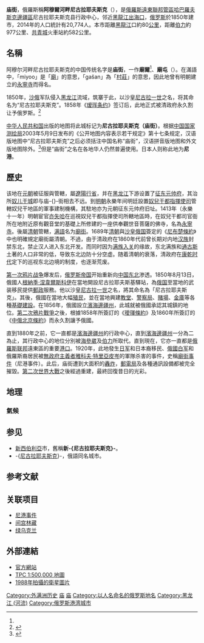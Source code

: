{{request translation|ru}}
{{About|俄羅斯的廟街|其餘同名地名|廟街}}
{{Infobox Russian city
|name=尼古拉耶夫斯克（庙街）
|ru_name=Николаевск-на-Амуре
|image_skyline=
|image_caption=庙街市容
|latd=53
|latm=08
|lats=
|longd=140
|longm=44
|longs=
|pushpin_map=Russia Far Eastern Federal District
|map_caption=庙街在[[遠東聯邦管區|遠東聯邦管區]]的位置
|map_label_position=left
|image_coa=Nikolaevsk-na-amure-coat.png
|coa_caption=
|image_flag=
|flag_caption=
|anthem=
|anthem_ref=
|holiday=
|holiday_ref=
|federal_subject=[[哈巴罗夫斯克边疆区|哈巴罗夫斯克边疆区]]
|federal_subject_ref=<ref name="KhabarovskK_admlist">Resolution #143-pr, Article 3</ref>
|adm_data_as_of=2011年9月
|adm_city_jur=[[city_of_federal_subject_significance|town of krai significance]] of Nikolayevsk-on-Amur
|adm_city_jur_ref=<ref name="KhabarovskK_admlist" />
|adm_ctr_of=town of krai significance of Nikolayevsk-on-Amur, [[Nikolayevsky_District,_Khabarovsk_Krai|Nikolayevsky District]]
|adm_ctr_of_ref=<ref name="OKATO">{{OKATOReference|08 231}}</ref>
|inhabloc_cat=市鎮
|inhabloc_cat_ref=<ref name="KhabarovskK_admlist" />
|inhabloc_type=
|inhabloc_type_ref=
|mun_data_as_of=2010年10月
|mun_district_jur=庙街县
|mun_district_jur_ref=<ref name="KhabarovskK_mun1">Law #191</ref>
|urban_settlement_jur=Nikolayevsk-na-Amure Urban Settlement
|urban_settlement_jur_ref=<ref name="KhabarovskK_mun1" />
|mun_admctr_of=Nikolayevsk-na-Amure Urban Settlement, Nikolayevsky Municipal District
|mun_admctr_of_ref=<ref name="KhabarovskK_mun3">Law #264</ref>
|leader_title=市长
|leader_title_ref=
|leader_name=Alexander Kosinov
|leader_name_ref=
|representative_body=
|representative_body_ref=
|area_of_what=
|area_as_of=
|area_km2=
|area_km2_ref=
|pop_2010census=22772
|pop_2010census_ref=<ref name="2010Census">{{ru-pop-ref|2010Census_prelim}}</ref>
|pop_2002census=28492
|pop_2002census_ref=<ref name="PopCensus">{{ru-pop-ref|2002Census}}</ref>
|pop_density=
|pop_density_as_of=
|pop_density_ref=
|pop_latest=
|pop_latest_date=
|pop_latest_ref=
|established_date=1291年
|established_title=
|established_date_ref=
|current_cat_date=
|current_cat_date_ref=
|prev_name1=
|prev_name1_date=
|prev_name1_ref=
|postal_codes=682460
|postal_codes_ref=
|dialing_codes=42135
|dialing_codes_ref=
|website=http://www.nikoladm.ru
|website_ref=
|date=2010年6月
}}
'''庙街'''，俄羅斯稱'''阿穆爾河畔尼古拉耶夫斯克'''（{{lang-ru|'''Никола́евск-на-Аму́ре'''}}），是[[俄羅斯|俄羅斯]][[遠東聯邦管區|遠東聯邦管區]][[哈巴羅夫斯克邊疆區|哈巴羅夫斯克邊疆區]]尼古拉耶夫斯克县行政中心，邻近[[黑龍江|黑龍江]][[出海口|出海口]]，[[俄罗斯帝国|俄罗斯]]於1850年建市，2014年的人口統計有20,774人。本市距離[[黑龍江|黑龍江]]口約80[[公里|公里]]，距離[[伯力|伯力]]約977公里、[[阿穆尔河畔共青城|共青城]]火車站約582公里。

== 名稱 ==
阿穆尔河畔尼古拉耶夫斯克的中国传统名字是'''庙街'''，一作'''廟爾'''<ref name="cihai1030"/>、'''廟屯'''（{{lang-mnc|ᠮᡳᠶᠣᠣ ᡤᠠᡧᠠᠨ|v=miyoo gašan}}）。在滿語中，「miyoo」是「[[廟|廟]]」的意思，「gašan」為「[[村莊|村莊]]」的意思，因此地曾有明朝建立的[[永寧寺_(黑龍江)|永寧寺]]而得名。

1850年，[[俄罗斯帝国|沙俄]]军队侵入[[黑龙江|黑龙江]]流域，筑寨于此，以沙皇[[尼古拉一世_(俄國)|尼古拉一世]]之名，将其命名为“尼古拉耶夫斯克”。1858年《[[瑷珲条约|瑷珲条约]]》签订后，此地正式被清政府永久割让予俄罗斯。<ref name="cihai1030">{{cite book|title=辞海（1999年版缩印本）|date=2000年1月|publisher=上海辞书出版社|chapter=庙街|page=1030|isbn=7-5326-0630-9}}</ref>

[[中华人民共和国|中华人民共和国]]出版的地图将此城标记为'''尼古拉耶夫斯克（庙街）'''。根据[[中国国家测绘局|中国国家测绘局]]2003年5月9日发布的《公开地图内容表示若干规定》第十七条规定，汉语版地图中“尼古拉耶夫斯克”之后必须括注中国名称“庙街”，汉语拼音版地图和外文版地图除外。<ref>{{Cite web |url=http://www.mnr.gov.cn/zt/hd/fzxcr/124_2007/chgl/200712/t20071207_2046011.html |title=公开地图内容表示若干规定（国家测绘局2003年5月9日发布） |date=2006-01-19  |publisher=中华人民共和国国家测绘局 |archiveurl=https://web.archive.org/web/20190429072155/http://www.mnr.gov.cn/zt/hd/fzxcr/124_2007/chgl/200712/t20071207_2046011.html |archivedate=2019-04-29 }}</ref>但是“庙街”之名在各地华人仍然普遍使用。日本人则称此地为'''尼港'''。

== 歷史 ==
该地在[[元朝|元朝]]被征服與管轄，屬[[遼陽等處行中書省|遼陽行省]]，并在[[黑龙江|黑龙江]]下游设置了[[征东元帅府|征东元帅府]]，其治所[[奴儿干城|奴儿干城]]即与庙-{}-街相去不远。到[[明朝|明朝]]永樂年间明廷設置[[奴兒干都指揮使司|奴兒干都指揮使司]]管轄奴兒干地區的軍事建制機構，其駐地亦为元朝征东元帅府旧址。1413年（永樂十一年）明朝宦官[[亦失哈|亦失哈]]在巡視奴兒干都指揮使司所轄地區時，在奴兒干都司官衙所在地附近原有觀音堂的基礎上所修建的一座供奉觀世音菩薩的佛寺，名為[[永寧寺_(黑龍江)|永寧寺]]。後屬[[清朝|清朝]]管轄，[[满語|满語]]名为[[阿穆爾河畔尼古拉耶夫斯克|廟街]]。1689年[[清朝|清朝]]與[[俄罗斯沙皇国|沙皇俄国]]簽定的《[[尼布楚條約|尼布楚條約]]》中也明確規定廟街屬清朝。不過，由于清政府在1860年代前曾长期对内地[[汉族|汉族]]封禁东北，禁止汉人进入东北开发。而同时因为[[满族|满族]][[清军入关|入关]]的缘故，东北满族和[[通古斯|通古斯]]土著的人口非常的低，导致东北边防十分空虚。随着清朝的衰落，清政府在[[康乾盛世|康乾时代]]定下的巡视东北边境的制度，也逐渐荒废。

[[第一次鸦片战争|第一次鸦片战争]]爆发后，[[俄罗斯帝国|俄罗斯帝国]]开始重新向[[中国东北|中国东北]]渗透。1850年8月13日，俄國人[[根納季·伊萬諾維奇·涅韋爾斯科伊|根納季·涅韋爾斯科伊]]在當地開設尼古拉耶夫斯基驛站，為[[俄罗斯帝国|俄国]]至當地的武装移民提供[[郵政|郵政]]服務。他以沙皇[[尼古拉一世_(俄國)|尼古拉一世]]之名，將其命名為「尼古拉耶夫斯克」。其後，俄國在當地大幅[[殖民|殖民]]，並在當地興建[[教堂|教堂]]、[[警察局|警察局]]、[[賭場|賭場]]、[[金庫|金庫]]等各種[[基礎建設|基礎建設]]。在1856年，俄國設立[[濱海邊疆州|濱海邊疆州]]，此城就被俄國承認其城鎮的地位。[[第二次鴉片戰爭|第二次鴉片戰爭]]之後，根據1858年所簽訂的《[[璦琿條約|璦琿條約]]》及1860年所簽訂的《[[中俄北京條約|中俄北京條約]]》而永久割讓予俄國。

直到1880年之前，它一直都是[[濱海邊疆州|濱海邊疆州]]的行政中心，直到[[濱海邊疆州|濱海邊疆州]]一分為二為止，其行政中心的地位分別被[[海參崴|海參崴]]及[[伯力|伯力]]所取代。直到現在，它亦一直都是[[俄羅斯联邦|俄羅斯联邦]]遠東區的重要[[港口|港口]]。1920年，此地發生[[日军|日军]]和日本裔移民、[[俄國白军|俄國白军]]和俄羅斯裔居民被[[無政府主義者|無政府主義者]][[雅科夫·伊萬諾維奇·特里亞皮岑|雅科夫·特里亞皮岑]]的軍隊杀害的事件，史稱[[廟街事件|廟街事件]]（尼港事件）。此后，庙街遭到大面积的[[轟炸|轟炸]]，[[郵電局|郵電局]]及各種通訊設備都被完全摧毀。[[第二次世界大戰|第二次世界大戰]]之後經過重建，最終回復昔日的光彩。

== 地理 ==
=== 氣候 ===
<div style="max-width:75%">{{Infobox weather
|location = 庙街
|metric_first = yes 
|single_line = yes 
|source = [https://meteolabs.ru/погода_николаевск-на-амуре/ Николаевск-на-Амуре погода и климат]
|Jan_REC_Hi_°C = 0.3
|Feb_REC_Hi_°C = -1.0
|Mar_REC_Hi_°C = 12.6
|Apr_REC_Hi_°C = 16.6
|May_REC_Hi_°C = 30.2
|Jun_REC_Hi_°C = 34.3
|Jul_REC_Hi_°C = 34.1
|Aug_REC_Hi_°C = 33.1
|Sep_REC_Hi_°C = 28.9
|Oct_REC_Hi_°C = 21.6
|Nov_REC_Hi_°C = 10.1
|Dec_REC_Hi_°C = 0.8
|Year_REC_Hi_°C = 34.3
|Jan_REC_Lo_°C = -42.2
|Feb_REC_Lo_°C = -37.5
|Mar_REC_Lo_°C = -30.8
|Apr_REC_Lo_°C = -24.9
|May_REC_Lo_°C = -9.2
|Jun_REC_Lo_°C = -1.1
|Jul_REC_Lo_°C = 4.1
|Aug_REC_Lo_°C = 0.6
|Sep_REC_Lo_°C = -4.1
|Oct_REC_Lo_°C = -15.5
|Nov_REC_Lo_°C = -33.2
|Dec_REC_Lo_°C = -38.1
|Year_REC_Lo_°C = -42.2
|Jan_Hi_°C = -17.4
|Feb_Hi_°C = -13.7
|Mar_Hi_°C = -5.5
|Apr_Hi_°C = 2.7
|May_Hi_°C = 10.5
|Jun_Hi_°C = 19.1
|Jul_Hi_°C = 22.0
|Aug_Hi_°C = 21.7
|Sep_Hi_°C = 16.2
|Oct_Hi_°C = 6.5
|Nov_Hi_°C = -5.9
|Dec_Hi_°C = -15.1
|Year_Hi_°C = 3.4
|Jan_Lo_°C = -25.6
|Feb_Lo_°C = -23.7
|Mar_Lo_°C = -17.0
|Apr_Lo_°C = -6.4
|May_Lo_°C = 0.9
|Jun_Lo_°C = 8.0
|Jul_Lo_°C = 12.5
|Aug_Lo_°C = 12.0
|Sep_Lo_°C = 6.3
|Oct_Lo_°C = -1.7
|Nov_Lo_°C = -13.9
|Dec_Lo_°C = -22.6
|Year_Lo_°C = -5.9
|Jan_MEAN_°C = -21.5
|Feb_MEAN_°C = -18.7
|Mar_MEAN_°C = -11.3
|Apr_MEAN_°C = -1.8
|May_MEAN_°C = 5.7
|Jun_MEAN_°C = 13.6
|Jul_MEAN_°C = 17.3
|Aug_MEAN_°C = 16.9
|Sep_MEAN_°C = 11.3
|Oct_MEAN_°C = 2.4
|Nov_MEAN_°C = -9.9
|Dec_MEAN_°C = -18.9
|Year_MEAN_°C = -1.2
|Jan_Precip_mm = 43.9
|Feb_Precip_mm = 30.4
|Mar_Precip_mm = 33.9
|Apr_Precip_mm = 34.7
|May_Precip_mm = 51.3
|Jun_Precip_mm = 48.9
|Jul_Precip_mm = 56.7
|Aug_Precip_mm = 84.3
|Sep_Precip_mm = 82.9
|Oct_Precip_mm = 84.6
|Nov_Precip_mm = 58.9
|Dec_Precip_mm = 52.4
|Year_Precip_mm = 662.9
|}}
</div>

== 参见 ==
* [[新西伯利亞|新西伯利亞]]市，舊稱'''新-{尼古拉耶夫斯克}-'''。
* -{[[尼古拉耶夫斯克_(伏尔加格勒州)|尼古拉耶夫斯克]]}-，俄語同名城市。

== 参考文献 ==
{{wikivoyage|阿穆爾河畔尼古拉耶夫斯克}}
{{Reflist}}

== 关联项目 ==
* [[尼港事件|尼港事件]]
* [[间宫林藏|间宫林藏]]
* [[绿乌克兰|绿乌克兰]]

== 外部連結 ==
* [https://web.archive.org/web/20110615150449/http://www.nikol.ru/ 官方網站] {{ru}}
* [https://web.archive.org/web/20070930193604/http://geoengine.nima.mil/muse-cgi-bin/rast_roam.cgi?exttype=1&outputfile=roamoutput1106636188_87806.png&same_level=yes++++++++&oldproduct_level=CADRG+1:500K_TP&oldcenlat=52.7205817414291&oldcenlon=140.7705078125&oldzoom=.5&olddata_level=1:500K_TP&oldisize=901&oldcoordtype=dd&oldhgttype=egmft&same_level=&olddbdbv_level=5&world_overview_x_org=-180.0&world_overview_file=world_overview_1106636214_68481.png&isize=901&zoom=.5&cenlat=52.7205817414291&cenlon=140.7705078125000&coordtype=dd&cenht=1712.590&hgttype=egmft&product_level=CADRG+1:500K_TP&bounds_feature_name=&RoamLL.x=460&RoamLL.y=177&RoamLL=RoamLL&pixmove=1&gnsname=&gnscountry_code= TPC 1:500,000 地圖]
*[https://web.archive.org/web/20070927200505/http://geoengine.nima.mil/muse-cgi-bin/rast_roam.cgi?exttype=1&outputfile=roamoutput1106636370_78468.png&same_level=yes+++++++++&oldproduct_level=CADRG+1:500K_TP&oldcenlat=53.1295008873025&oldcenlon=140.7265625&oldzoom=.5&olddata_level=1:500K_TP&oldisize=901&oldcoordtype=dd&oldhgttype=egmft&same_level=&olddbdbv_level=5&world_overview_x_org=-180.0&world_overview_file=world_overview_1106636396_25075.png&isize=901&zoom=.5&cenlat=53.1295008873025&cenlon=140.7265625000000&coordtype=dd&cenht=23.336&hgttype=egmft&product_level=DOI+10M&bounds_feature_name=&Roam=Raster+Roam&pixmove=1&gnsname=&gnscountry_code= 1988年拍攝的衛星圖片]

{{哈巴罗夫斯克边疆区城镇}}

[[Category:外满洲历史|Category:外满洲历史]]
[[Category:外滿洲城市|庙]]
[[Category:哈巴羅夫斯克邊疆區城市|庙]]
[[Category:以人名命名的俄罗斯地名|Category:以人名命名的俄罗斯地名]]
[[Category:黑龙江_(河流)|Category:黑龙江 (河流)]]
[[Category:俄罗斯港湾城市|Category:俄罗斯港湾城市]]